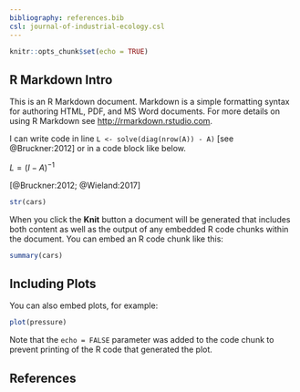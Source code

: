 ```yaml
---
bibliography: references.bib
csl: journal-of-industrial-ecology.csl
---
```


```r
knitr::opts_chunk$set(echo = TRUE)
```



## R Markdown Intro

This is an R Markdown document. Markdown is a simple formatting syntax for authoring HTML, PDF, and MS Word documents. For more details on using R Markdown see <http://rmarkdown.rstudio.com>.

I can write code in line `L <- solve(diag(nrow(A)) - A)` [see @Bruckner:2012] or in a code block like below. 

$L = (I - A)^{-1}$  

[@Bruckner:2012; @Wieland:2017]

```r
str(cars)
```

When you click the **Knit** button a document will be generated that includes both content as well as the output of any embedded R code chunks within the document. You can embed an R code chunk like this:

```r
summary(cars)
```

## Including Plots

You can also embed plots, for example:

```r
plot(pressure)
```

Note that the `echo = FALSE` parameter was added to the code chunk to prevent printing of the R code that generated the plot.

## References
